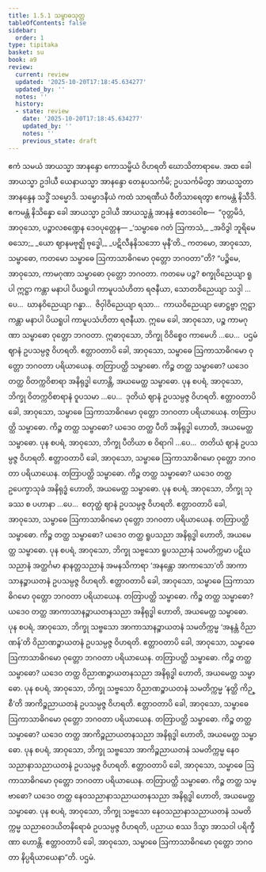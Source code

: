 ```yaml
---
title: 1.5.1 သမ္ဗာဓသုတ္တ
tableOfContents: false
sidebar:
  order: 1
type: tipitaka
basket: su
book: a9
review:
  current: review
  updated: '2025-10-20T17:18:45.634277'
  updated_by: ''
  notes: ''
  history:
  - state: review
    date: '2025-10-20T17:18:45.634277'
    updated_by: ''
    notes: ''
    previous_state: draft
---
```



<DynamicBreadcrumb />


<ReviewStatus review={frontmatter.review} showDetails={true} />

<HypothesisAnnotation frontmatter={frontmatter} />

<Division number="42" book="a9" e="ch" v="17" p="242">

<Paragraph number="357" book="a9">
ဧကံ သမယံ အာယသ္မာ အာနန္ဒော ကောသမ္ဗိယံ ဝိဟရတိ ဃောသိတာရာမေ. အထ ခေါ အာယသ္မာ ဥဒါယီ ယေနာယသ္မာ အာနန္ဒော တေနုပသင်္ကမိ; ဥပသင်္ကမိတွာ အာယသ္မတာ အာနန္ဒေန သဒ္ဓိံ သမ္မောဒိ. သမ္မောဒနီယံ ကထံ သာရဏီယံ ဝီတိသာရေတွာ ဧကမန္တံ နိသီဒိ. ဧကမန္တံ နိသိန္နော ခေါ အာယသ္မာ ဥဒါယီ အာယသ္မန္တံ အာနန္ဒံ ဧတဒဝေါစ—  “ဝုတ္တမိဒံ, အာဝုသော, ပဉ္စာလစဏ္ဍေန ဒေဝပုတ္တေန—
</Paragraph>

<Paragraph number="358" type="verses" book="a9">
_‘သမ္ဗာဓေ ဂတံ ဩကာသံ,_  
_အဝိဒွါ ဘူရိမေဓသော;_  
_ယော ဈာနမဗုဇ္ဈိ ဗုဒ္ဓေါ,_  
_ပဋိလီနနိသဘော မုနီ’တိ._  

</Paragraph>

<Paragraph number="359" book="a9">
ကတမော, အာဝုသော, သမ္ဗာဓော, ကတမော သမ္ဗာဓေ ဩကာသာဓိဂမော ဝုတ္တော ဘဂဝတာ”တိ? “ပဉ္စိမေ, အာဝုသော, ကာမဂုဏာ သမ္ဗာဓော ဝုတ္တော ဘဂဝတာ. ကတမေ ပဉ္စ? စက္ခုဝိညေယျာ ရူပါ ဣဋ္ဌာ ကန္တာ မနာပါ ပိယရူပါ ကာမူပသံဟိတာ ရဇနီယာ, သောတဝိညေယျာ သဒ္ဒါ …ပေ…  ဃာနဝိညေယျာ ဂန္ဓာ…  ဇိဝှါဝိညေယျာ ရသာ…  ကာယဝိညေယျာ ဖောဋ္ဌဗ္ဗာ ဣဋ္ဌာ ကန္တာ မနာပါ ပိယရူပါ ကာမူပသံဟိတာ ရဇနီယာ. ဣမေ ခေါ, အာဝုသော, ပဉ္စ ကာမဂုဏာ သမ္ဗာဓော ဝုတ္တော ဘဂဝတာ.
</Paragraph>

<Paragraph number="360" book="a9">
ဣဓာဝုသော, ဘိက္ခု ဝိဝိစ္စေဝ ကာမေဟိ …ပေ…  ပဌမံ ဈာနံ ဥပသမ္ပဇ္ဇ ဝိဟရတိ. ဧတ္တာဝတာပိ ခေါ, အာဝုသော, သမ္ဗာဓေ ဩကာသာဓိဂမော ဝုတ္တော ဘဂဝတာ ပရိယာယေန. တတြာပတ္ထိ သမ္ဗာဓော. ကိဉ္စ တတ္ထ သမ္ဗာဓော? ယဒေဝ တတ္ထ ဝိတက္ကဝိစာရာ အနိရုဒ္ဓါ ဟောန္တိ, အယမေတ္ထ သမ္ဗာဓော.
</Paragraph>

<Paragraph number="361" book="a9">
ပုန စပရံ, အာဝုသော, ဘိက္ခု ဝိတက္ကဝိစာရာနံ ဝူပသမာ …ပေ…  ဒုတိယံ ဈာနံ ဥပသမ္ပဇ္ဇ ဝိဟရတိ. ဧတ္တာဝတာပိ ခေါ, အာဝုသော, သမ္ဗာဓေ ဩကာသာဓိဂမော ဝုတ္တော ဘဂဝတာ ပရိယာယေန. တတြာပတ္ထိ သမ္ဗာဓော. ကိဉ္စ တတ္ထ သမ္ဗာဓော? ယဒေဝ တတ္ထ ပီတိ အနိရုဒ္ဓါ ဟောတိ, အယမေတ္ထ သမ္ဗာဓော.
</Paragraph>

<Paragraph number="362" book="a9">
ပုန စပရံ, အာဝုသော, ဘိက္ခု ပီတိယာ စ ဝိရာဂါ …ပေ…  တတိယံ ဈာနံ ဥပသမ္ပဇ္ဇ ဝိဟရတိ. ဧတ္တာဝတာပိ ခေါ, အာဝုသော, သမ္ဗာဓေ ဩကာသာဓိဂမော ဝုတ္တော ဘဂဝတာ ပရိယာယေန. တတြာပတ္ထိ သမ္ဗာဓော. ကိဉ္စ တတ္ထ သမ္ဗာဓော? ယဒေဝ တတ္ထ ဥပေက္ခာသုခံ အနိရုဒ္ဓံ ဟောတိ, အယမေတ္ထ သမ္ဗာဓော.
</Paragraph>

<Paragraph number="363" book="a9">
ပုန စပရံ, အာဝုသော, ဘိက္ခု သုခဿ စ ပဟာနာ …ပေ…  စတုတ္ထံ ဈာနံ ဥပသမ္ပဇ္ဇ ဝိဟရတိ. ဧတ္တာဝတာပိ ခေါ, အာဝုသော, သမ္ဗာဓေ ဩကာသာဓိဂမော ဝုတ္တော ဘဂဝတာ ပရိယာယေန. တတြာပတ္ထိ သမ္ဗာဓော. ကိဉ္စ တတ္ထ သမ္ဗာဓော? ယဒေဝ တတ္ထ ရူပသညာ အနိရုဒ္ဓါ ဟောတိ, အယမေတ္ထ သမ္ဗာဓော.
</Paragraph>

<Paragraph number="364" book="a9">
ပုန စပရံ, အာဝုသော, ဘိက္ခု သဗ္ဗသော ရူပသညာနံ သမတိက္ကမာ ပဋိဃသညာနံ အတ္ထင်္ဂမာ နာနတ္တသညာနံ အမနသိကာရာ ‘အနန္တော အာကာသော’တိ အာကာသာနဉ္စာယတနံ ဥပသမ္ပဇ္ဇ ဝိဟရတိ. ဧတ္တာဝတာပိ ခေါ, အာဝုသော, သမ္ဗာဓေ ဩကာသာဓိဂမော ဝုတ္တော ဘဂဝတာ ပရိယာယေန. တတြာပတ္ထိ သမ္ဗာဓော. ကိဉ္စ တတ္ထ သမ္ဗာဓော? ယဒေဝ တတ္ထ အာကာသာနဉ္စာယတနသညာ အနိရုဒ္ဓါ ဟောတိ, အယမေတ္ထ သမ္ဗာဓော.
</Paragraph>

<Paragraph number="365" book="a9">
ပုန စပရံ, အာဝုသော, ဘိက္ခု သဗ္ဗသော အာကာသာနဉ္စာယတနံ သမတိက္ကမ္မ ‘အနန္တံ ဝိညာဏန်’တိ ဝိညာဏဉ္စာယတနံ ဥပသမ္ပဇ္ဇ ဝိဟရတိ. ဧတ္တာဝတာပိ ခေါ, အာဝုသော, သမ္ဗာဓေ ဩကာသာဓိဂမော ဝုတ္တော ဘဂဝတာ ပရိယာယေန. တတြာပတ္ထိ သမ္ဗာဓော. ကိဉ္စ တတ္ထ သမ္ဗာဓော? ယဒေဝ တတ္ထ ဝိညာဏဉ္စာယတနသညာ အနိရုဒ္ဓါ ဟောတိ, အယမေတ္ထ သမ္ဗာဓော.
</Paragraph>

<Paragraph number="366" book="a9">
ပုန စပရံ, အာဝုသော, ဘိက္ခု သဗ္ဗသော ဝိညာဏဉ္စာယတနံ သမတိက္ကမ္မ ‘နတ္ထိ ကိဉ္စီ’တိ အာကိဉ္စညာယတနံ ဥပသမ္ပဇ္ဇ ဝိဟရတိ. ဧတ္တာဝတာပိ ခေါ, အာဝုသော, သမ္ဗာဓေ ဩကာသာဓိဂမော ဝုတ္တော ဘဂဝတာ ပရိယာယေန. တတြာပတ္ထိ သမ္ဗာဓော. ကိဉ္စ တတ္ထ သမ္ဗာဓော? ယဒေဝ တတ္ထ အာကိဉ္စညာယတနသညာ အနိရုဒ္ဓါ ဟောတိ, အယမေတ္ထ သမ္ဗာဓော.
</Paragraph>

<Paragraph number="367" book="a9">
ပုန စပရံ, အာဝုသော, ဘိက္ခု သဗ္ဗသော အာကိဉ္စညာယတနံ သမတိက္ကမ္မ နေဝသညာနာသညာယတနံ ဥပသမ္ပဇ္ဇ ဝိဟရတိ. ဧတ္တာဝတာပိ ခေါ, အာဝုသော, သမ္ဗာဓေ ဩကာသာဓိဂမော ဝုတ္တော ဘဂဝတာ ပရိယာယေန. တတြာပတ္ထိ သမ္ဗာဓော. ကိဉ္စ တတ္ထ သမ္ဗာဓော? ယဒေဝ တတ္ထ နေဝသညာနာသညာယတနသညာ အနိရုဒ္ဓါ ဟောတိ, အယမေတ္ထ သမ္ဗာဓော.
</Paragraph>

<Paragraph number="368" book="a9">
ပုန စပရံ, အာဝုသော, ဘိက္ခု သဗ္ဗသော နေဝသညာနာသညာယတနံ သမတိက္ကမ္မ သညာဝေဒယိတနိရောဓံ ဥပသမ္ပဇ္ဇ ဝိဟရတိ, ပညာယ စဿ ဒိသွာ အာသဝါ ပရိက္ခီဏာ ဟောန္တိ. ဧတ္တာဝတာပိ ခေါ, အာဝုသော, သမ္ဗာဓေ ဩကာသာဓိဂမော ဝုတ္တော ဘဂဝတာ နိပ္ပရိယာယေနာ”တိ.

</Paragraph>
</Division>

<Paragraph number="369" type="center" book="a9">
ပဌမံ.
</Paragraph>